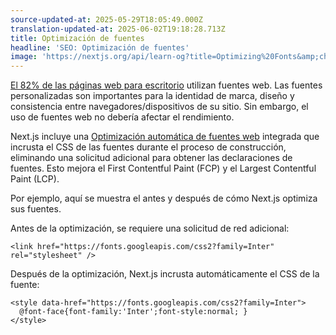 ```yaml
---
source-updated-at: 2025-05-29T18:05:49.000Z
translation-updated-at: 2025-06-02T19:18:28.713Z
title: Optimización de fuentes
headline: 'SEO: Optimización de fuentes'
image: 'https://nextjs.org/api/learn-og?title=Optimizing%20Fonts&amp;chapter=27'
---
```


[El 82% de las páginas web para escritorio](https://almanac.httparchive.org/en/2020/fonts) utilizan fuentes web. Las fuentes personalizadas son importantes para la identidad de marca, diseño y consistencia entre navegadores/dispositivos de su sitio. Sin embargo, el uso de fuentes web no debería afectar el rendimiento.

Next.js incluye una [Optimización automática de fuentes web](/docs/basic-features/font-optimization) integrada que incrusta el CSS de las fuentes durante el proceso de construcción, eliminando una solicitud adicional para obtener las declaraciones de fuentes. Esto mejora el First Contentful Paint (FCP) y el Largest Contentful Paint (LCP).

Por ejemplo, aquí se muestra el antes y después de cómo Next.js optimiza sus fuentes.

Antes de la optimización, se requiere una solicitud de red adicional:

```
<link href="https://fonts.googleapis.com/css2?family=Inter" rel="stylesheet" />
```

Después de la optimización, Next.js incrusta automáticamente el CSS de la fuente:

```
<style data-href="https://fonts.googleapis.com/css2?family=Inter">
  @font-face{font-family:'Inter';font-style:normal; }
</style>
```